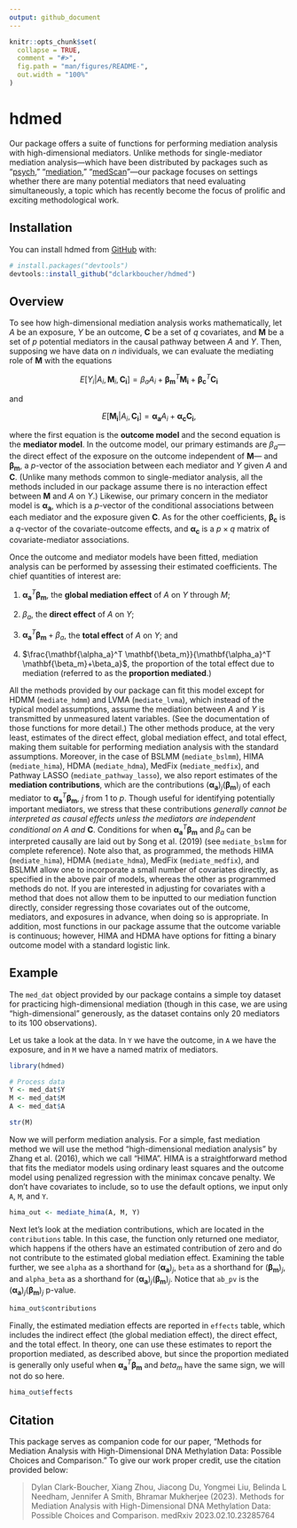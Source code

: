 ```yaml
---
output: github_document
---
```


<!-- README.md is generated from README.Rmd. Please edit that file -->

```r
knitr::opts_chunk$set(
  collapse = TRUE,
  comment = "#>",
  fig.path = "man/figures/README-",
  out.width = "100%"
)
```

# hdmed

<!-- badges: start -->
<!-- badges: end -->

Our package offers a suite of functions for performing mediation analysis with
high-dimensional mediators. Unlike methods for single-mediator mediation
analysis---which have been distributed by packages such as "[psych](https://CRAN.R-project.org/package=psych)," "[mediation](https://CRAN.R-project.org/package=mediation),"
"[medScan](https://CRAN.R-project.org/package=medScan)"---our package 
focuses on settings whether there are many potential mediators that need 
evaluating simultaneously, a topic which has recently become the focus of prolific
and exciting methodological work. 

## Installation

You can install hdmed from [GitHub](https://github.com/) with:

``` r
# install.packages("devtools")
devtools::install_github("dclarkboucher/hdmed")
```

## Overview

To see how high-dimensional mediation analysis works mathematically, let 
$A$ be an exposure, $Y$ be an outcome, $\mathbf{C}$ be a set of $q$ covariates, and 
$\mathbf{M}$ be a set of $p$ potential mediators in the causal pathway between $A$
and $Y$. Then, supposing we have data on $n$ individuals, we can evaluate the
mediating role of $\mathbf{M}$ with the equations

$$
\begin{equation}
E[Y_i|A_i,\mathbf{M}_i,\mathbf{C_i}] = \beta_aA_i+\mathbf{\beta_m}^T\mathbf{M_i} + \mathbf{\beta_c}^T\mathbf{C_i} 
\end{equation}
$$

and 

$$
\begin{equation}
E[\mathbf{M_i}|A_i,\mathbf{C_i}] =\mathbf{\alpha_a}A_i + \mathbf{\alpha_c}\mathbf{C_i}\text{,}
\end{equation}
$$

where the first equation is the **outcome model** and the second equation is the
**mediator model**. In the outcome model, our primary estimands are $\beta_a$---
the direct effect of the exposure on the outcome independent of $\mathbf{M}$---
and $\mathbf{\beta_m}$, a $p$-vector of the association between each mediator
and $Y$ given $A$ and $\mathbf{C}$. (Unlike many methods
common to single-mediator analysis, all the methods included in our package
assume there is no interaction effect between $\mathbf{M}$ and $A$ on $Y$.)
Likewise, our primary concern in the mediator model is 
$\mathbf{\alpha_a}$, which is a $p$-vector of the conditional associations 
between each mediator and the exposure given $\mathbf{C}$. As for the other 
coefficients, $\mathbf{\beta_c}$ is a $q$-vector of the covariate-outcome 
effects, and $\mathbf{\alpha_c}$ is a $p\times q$ matrix of covariate-mediator 
associations.

Once the outcome and mediator models have been fitted, mediation analysis can 
be performed by assessing their estimated coefficients. The chief quantities of
interest are:

1. $\mathbf{\alpha_a}^T \mathbf{\beta_m}$, the **global mediation effect** of $A$ 
on $Y$ through $M$;

2. $\beta_a$, the **direct effect** of $A$ on $Y$; 

3. $\mathbf{\alpha_a}^T \mathbf{\beta_m} + \beta_a$, the **total effect** of $A$ on
$Y$; and 

4. $\frac{\mathbf{\alpha_a}^T \mathbf{\beta_m}}{\mathbf{\alpha_a}^T \mathbf{\beta_m}+\beta_a}$,
the proportion of the total effect due to mediation (referred to as the
**proportion mediated**.) 

All the methods provided by our package can fit this model except
for HDMM  (`mediate_hdmm`) and LVMA  (`mediate_lvma`), which instead of the typical model assumptions, assume
the mediation between $A$ and $Y$ is transmitted by unmeasured
latent variables. (See the documentation of those functions for 
more detail.) The other methods produce, at the very least, estimates of the 
direct effect, global mediation effect, and total effect, making them suitable
for performing mediation analysis with the standard assumptions. Moreover, in 
the case of 
BSLMM (`mediate_bslmm`), HIMA (`mediate_hima`), HDMA (`mediate_hdma`), MedFix
(`mediate_medfix`), and Pathway LASSO (`mediate_pathway_lasso`), we also
report estimates of the **mediation contributions**, which are the contributions
$(\mathbf{\alpha_a})_j(\mathbf{\beta_m})_j$ of each mediator to 
$\mathbf{\alpha_a}^T \mathbf{\beta_m}$, $j$ from $1$ to $p$. Though useful for
identifying potentially important mediators, we stress that these contributions
*generally cannot be interpreted as causal effects unless the mediators are*
*independent conditional on* $A$ *and* $\mathbf{C}$. Conditions for when 
$\mathbf{\alpha_a}^T \mathbf{\beta_m}$ and $\beta_a$ can be interpreted causally
are laid out by Song et al. (2019) (see `mediate_bslmm` for complete reference).
Note also that, as programmed, the methods HIMA (`mediate_hima`), HDMA 
(`mediate_hdma`), MedFix (`mediate_medfix`), and BSLMM  allow one to incorporate 
a small number of covariates directly, as specified in the above pair of models, 
whereas the other as programmed methods do not. If you are interested in adjusting for 
covariates with a method that does not allow them to be inputted to our mediation
function directly, consider regressing those covariates out of the outcome, mediators, 
and exposures in advance, when doing so is appropriate. In addition, most functions in 
our package assume that the outcome variable is continuous; however, HIMA and
HDMA have options for fitting a binary outcome model with a standard logistic
link.

## Example

<!-- badges: start -->
<!-- badges: end -->

The `med_dat` object provided by our package contains a simple toy dataset for
practicing high-dimensional mediation (though in this case, we are using 
"high-dimensional" generously, as the dataset contains only 20 mediators to its
100 observations). 

Let us take a look at the data. In `Y` we have the outcome, in `A` we have the
exposure, and in `M` we have a named matrix of mediators. 

```r
library(hdmed)

# Process data
Y <- med_dat$Y
M <- med_dat$M
A <- med_dat$A

str(M)

```

Now we will perform mediation analysis. For a simple, fast mediation method we 
will use the method "high-dimensional mediation analysis" by Zhang et al. (2016),
which we call "HIMA". HIMA is a straightforward method that fits the mediator models
using ordinary least squares and the outcome model using penalized regression
with the minimax concave penalty. We don't have covariates to include, so to use
the default options, we input only `A`, `M`, and `Y`.

```r
hima_out <- mediate_hima(A, M, Y)

```

Next let's look at the mediation contributions, which are located in the 
`contributions` table. In this case, the function only returned one mediator, which 
happens if the others have an estimated contribution of zero and do 
not contribute to the estimated global mediation effect. Examining the table 
further, we see `alpha` as a shorthand for $(\mathbf{\alpha_a})_j$, 
`beta` as a shorthand for $(\mathbf{\beta_m})_j$, and `alpha_beta` as a 
shorthand for $(\mathbf{\alpha_a})_j(\mathbf{\beta_m})_j$. Notice that `ab_pv` 
is the $(\mathbf{\alpha_a})_j(\mathbf{\beta_m})_j$ p-value.

```r
hima_out$contributions

```

Finally, the estimated mediation effects are reported in `effects` table, which
includes the indirect effect (the global mediation effect), the direct effect, 
and the total effect. In theory, one can use these estimates to report the 
proportion mediated, as described above, but since the proportion mediated is
generally only useful when $\mathbf{\alpha_a}^T \mathbf{\beta_m}$ and $beta_m$ have
the same sign, we will not do so here. 

```r
hima_out$effects

```


## Citation

This package serves as companion code for our paper, "Methods for Mediation Analysis with High-Dimensional DNA Methylation Data: Possible Choices and Comparison." To give our work proper credit, use the citation provided below:

>Dylan Clark-Boucher, Xiang Zhou, Jiacong Du, Yongmei Liu, Belinda L Needham, Jennifer A Smith, Bhramar Mukherjee (2023). Methods for Mediation Analysis with High-Dimensional DNA Methylation Data: Possible Choices and Comparison. medRxiv 2023.02.10.23285764











